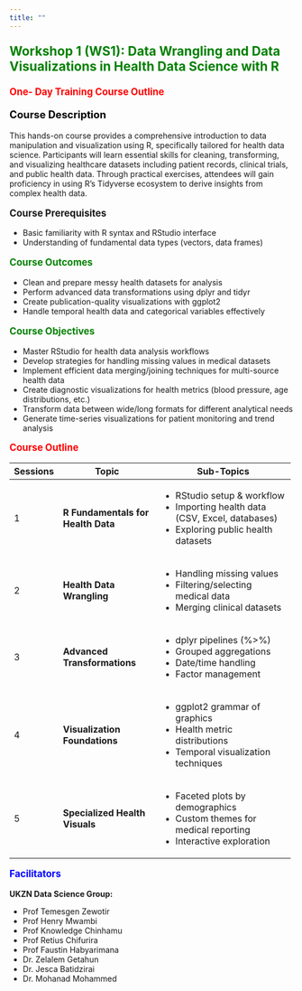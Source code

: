 ```yaml
---
title: ""
---
```


<p style="color: green; font-size: 1.6em; font-weight: bold;">
Workshop 1 (WS1): Data Wrangling and Data Visualizations in Health Data Science with R
</p>

<p style="color: red; font-size: 1.2em; font-weight: bold;">
One- Day Training Course Outline
</p>

<p style="color: black; font-size: 1.3em; font-weight: bold;">
Course Description
</p>

This hands-on course provides a comprehensive introduction to data manipulation and visualization using R, specifically tailored for health data science. Participants will learn essential skills for cleaning, transforming, and visualizing healthcare datasets including patient records, clinical trials, and public health data. Through practical exercises, attendees will gain proficiency in using R's Tidyverse ecosystem to derive insights from complex health data.

<p style="red: green; font-size: 1.2em; font-weight: bold;">
Course Prerequisites
</p>

-   Basic familiarity with R syntax and RStudio interface
-   Understanding of fundamental data types (vectors, data frames)

<p style="color: green; font-size: 1.2em; font-weight: bold;">
Course Outcomes
</p>

-   Clean and prepare messy health datasets for analysis
-   Perform advanced data transformations using dplyr and tidyr
-   Create publication-quality visualizations with ggplot2
-   Handle temporal health data and categorical variables effectively

<p style="color: green; font-size: 1.2em; font-weight: bold;">
Course Objectives
</p>

-   Master RStudio for health data analysis workflows
-   Develop strategies for handling missing values in medical datasets
-   Implement efficient data merging/joining techniques for multi-source health data
-   Create diagnostic visualizations for health metrics (blood pressure, age distributions, etc.)
-   Transform data between wide/long formats for different analytical needs
-   Generate time-series visualizations for patient monitoring and trend analysis

<p style="color: red; font-size: 1.2em; font-weight: bold;">
Course Outline
</p>

+--------------+------------------------------------+---------------------------------------------------+
| **Sessions** | **Topic**                          | **Sub-Topics**                                    |
+==============+====================================+===================================================+
| 1            | **R Fundamentals for Health Data** | -   RStudio setup & workflow                      |
|              |                                    | -   Importing health data (CSV, Excel, databases) |
|              |                                    | -   Exploring public health datasets              |
+--------------+------------------------------------+---------------------------------------------------+
| 2            | **Health Data Wrangling**          | -   Handling missing values                       |
|              |                                    | -   Filtering/selecting medical data              |
|              |                                    | -   Merging clinical datasets                     |
+--------------+------------------------------------+---------------------------------------------------+
| 3            | **Advanced Transformations**       | -   dplyr pipelines (%\>%)                        |
|              |                                    | -   Grouped aggregations                          |
|              |                                    | -   Date/time handling                            |
|              |                                    | -   Factor management                             |
+--------------+------------------------------------+---------------------------------------------------+
| 4            | **Visualization Foundations**      | -   ggplot2 grammar of graphics                   |
|              |                                    | -   Health metric distributions                   |
|              |                                    | -   Temporal visualization techniques             |
+--------------+------------------------------------+---------------------------------------------------+
| 5            | **Specialized Health Visuals**     | -   Faceted plots by demographics                 |
|              |                                    | -   Custom themes for medical reporting           |
|              |                                    | -   Interactive exploration                       |
+--------------+------------------------------------+---------------------------------------------------+

<p style="color: blue; font-size: 1.2em; font-weight: bold;">
Facilitators
</p>

**UKZN Data Science Group:**

-   Prof Temesgen Zewotir
-   Prof Henry Mwambi
-   Prof Knowledge Chinhamu
-   Prof Retius Chifurira
-   Prof Faustin Habyarimana
-   Dr. Zelalem Getahun
-   Dr. Jesca Batidzirai
-   Dr. Mohanad Mohammed
